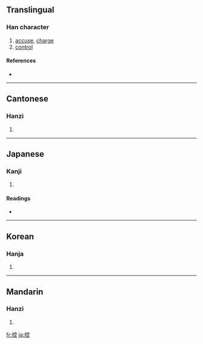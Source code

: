==Translingual==

===Han character===
{{Han char|rn=64|rad=手|as=08|sn=11|four=5301<sub>1</sub>|canj=手十金一 (QJCM)}}

# [[accuse]], [[charge]]
# [[control]]

====References====
* {{Han ref|kx=0439.070|dkj=12283|dj=0789.070|hdz=31906.090|uh=63A7|ud=25511|bh=B1B1|bd=45489}}

----

==Cantonese==

===Hanzi===
{{yue-hanzi|jyut=|y=hung3}}

# {{defn|Cantonese}}

----

==Japanese==

===Kanji===
{{ja-kanji|grade=c|rs=手08}}

# {{defn|Japanese}}

====Readings====
* {{ja-readings|on=[[こう]] (kō)|kun=[[ひかえる]] (hikaeru), [[ひかえ]] (hikae)}}

----

==Korean==

===Hanja===
{{ko-hanja|hangeul=[[공]], [[강]]|eumhun=|rv=gong, gang|mr=kong, kang|y=kong, kang}}

# {{defn|Korean}}

----

==Mandarin==

===Hanzi===
{{cmn-hanzi|pin=[[kòng]] ([[kong4]])|wg=k'ung<sup>4</sup>}}

# {{defn|Mandarin}}

[[fr:控]]
[[ja:控]]